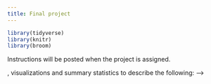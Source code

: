 ```yaml
---
title: Final project
---
```


```r
library(tidyverse)
library(knitr)
library(broom)
```

Instructions will be posted when the project is assigned.

<!-- # Timeline -->

<!-- [Topic ideas](#topic-ideas) -->

<!-- -   due Monday, October 17 (Thursday labs) -->

<!-- -   due Tuesday, October 18 (Friday labs) -->

<!-- [Project proposal](#project-proposal) due Friday, November 4 -->

<!-- [Round 1 submission (optional)](#draft-report) due Tuesday, November 22 -->

<!-- [Written report](#written-report) due Friday, December 9 (accepted until December 11) -->

<!-- [Video presentation + slides](#video-presentation-slides) and [Reproducibility + organization](#reproducibility-organization) due Wednesday, December 14 -->

<!-- [Presentation comments](#presentation-comments) due Friday, December 16 -->

<!-- ## Introduction -->

<!-- **TL;DR**: *Pick a data set and do a regression analysis. That is your final project.* -->

<!-- The goal of the final project is for you to use regression analysis to analyze a data set of your own choosing. The data set may already exist or you may collect your own data by scraping the web. -->

<!-- Choose the data based on your group's interests or work you all have done in other courses or research projects. The goal of this project is for you to demonstrate proficiency in the techniques we have covered in this class (and beyond, if you like!) and apply them to a data set to analyze it in a meaningful way. -->

<!-- All analyses must be done in RStudio, and all components of the project **must be reproducible** (with the exception of the presentation). -->

<!-- ### Logistics -->

<!-- You will work on the project with your lab groups. -->

<!-- The four primary deliverables for the final project are -->

<!-- -   A written, reproducible report detailing your analysis -->

<!-- -   A GitHub repository corresponding to your report -->

<!-- -   Slides + a video presentation -->

<!-- -   Formal peer review on another team's project -->

<!-- ## Topic ideas {#topic-ideas} -->

<!-- Identify 2 - 3 data sets you're interested in potentially using for the final project. If you're unsure where to find data, you can use the list of potential data sources on the [Tips + resources](project-tips.qmd) page as a starting point. It may also help to think of topics you're interested in investigating and find data sets on those topics. -->

<!-- The purpose of submitting project ideas is to give you time to find data for the project and to make sure you have a data set that can help set you up for a successful project. **Therefore, you must use one of the data sets submitted as a topic idea, unless otherwise notified by the teaching team.** -->

<!-- The data sets should meet the following criteria: -->

<!-- -   At least 500 observations -->

<!-- -   At least 10 columns -->

<!-- -   At least 6 of the columns must be useful and unique predictor variables. -->

<!--     -   Identifier variables such as "name", "social security number", etc. are not useful predictor variables. -->

<!--     -   If you have multiple columns with the same information (e.g. "state abbreviation" and "state name"), then they are not unique predictors. -->

<!-- -   At least one variable that can be identified as a reasonable response variable. -->

<!--     -   The response variable can be quantitative or categorical. -->

<!-- -   A mix of quantitative and categorical variables that can be used as predictors. -->

<!-- -   Observations should reasonably meet the independence condition. Therefore, avoid data with repeated measures, data collected over time, etc. -->

<!-- -   You may not use data that has previously been used in any course materials, or any derivation of data that has been used in course materials. -->

<!-- ::: callout-tip -->

<!-- Ask a member of the teaching team if you're unsure whether your data set meets the criteria. -->

<!-- ::: -->

<!-- For each data set, include the following: -->

<!-- #### Introduction and data -->

<!-- -   State the source of the data set. -->

<!-- -   Describe when and how it was originally collected (by the original data curator, not necessarily how you found the data) -->

<!-- -   Describe the observations and the general characteristics being measured in the data -->

<!-- #### Research question -->

<!-- -   Describe a research question you're interested in answering using this data. -->

<!-- #### Glimpse of data -->

<!-- -   Use the `glimpse` function to provide an overview of the data set -->

<!-- ::: callout-important -->

<!-- All work will go inside the `topic-ideas` folder. Write your responses in `topic-ideas.qmd` and put the data sets in the `data` folder within `topic-ideas`.\ -->

<!-- \ -->

<!-- Submit the PDF of the topic ideas to Gradescope. Mark all pages associated with each data set. -->

<!-- ::: -->

<!-- ### Grading -->

<!-- The Topic Ideas portion of the project is worth 10 points. It will be graded based on meeting the criteria stated above for 2 proposed data sets. -->

<!-- ## Project proposal {#project-proposal} -->

<!-- The purpose of the project proposal is to help you think about your analysis strategy early and thoroughly explore the data. -->

<!-- Include the following in the proposal: -->

<!-- ### Section 1 - Introduction -->

<!-- The introduction section includes -->

<!-- -   an introduction to the subject matter you're investigating -->

<!-- -   the motivation for your research question (citing any relevant literature) -->

<!-- -   the primary research question you are interested in exploring -->

<!-- -   your team's hypotheses regarding the research question -->

<!-- ### Section 2 - Data description -->

<!-- In this section, you will describe the data set. This includes -->

<!-- -   description of the observations in the data set -->

<!-- -   description of how the data were originally collected (not how you found the data but how the original curator of the data collected it). -->

<!-- ### Section 3 - Exploratory data analysis -->

<!-- In this section, you will explore the data. This includes using <!-- narrative -->

, visualizations and summary statistics to describe the following: --\>

<!-- -   univariate distribution of the response variable -->

<!-- -   univariate distributions of the potential predictor variables -->

<!-- -   relationships between the response and predictors -->

<!-- -   relationships between predictors -->

<!-- -   potential interaction effects you're interested in exploring -->

<!-- In this section, you will also describe any data cleaning you need to do to prepare for modeling, such as imputing missing values, collapsing levels for categorical predictors, creating new variables, summarizing data, etc. -->

<!-- ### Section 4 - Analysis approach -->

<!-- In this section, you will provide a brief overview of your analysis approach. This includes: -->

<!-- -   description of the response variable and list of potential predictors -->

<!-- -   regression model technique (multiple linear regression or logistic regression) -->

<!-- ### Data dictionary (aka code book) -->

<!-- Submit a data dictionary for all the variables in your data set in the `README` of the `data` folder. You do [not]{.underline} need to include the data dictionary in the PDF. -->

<!-- ### Submission -->

<!-- ::: callout-important -->

<!-- All work will go inside the `proposal` folder. Write your responses in `proposal.qmd` and put the data set and the data dictionary in the `data` folder.\ -->

<!-- \ -->

<!-- Submit the PDF of the proposal to Gradescope. Mark all pages of the document. -->

<!-- ::: -->

<!-- ### Grading -->

<!-- The anticipated length, including all graphs, tables, narrative, etc., is 3 - 6 pages; it may not exceed **7 pages**. -->

<!-- The proposal is with 15 points and will be graded based on accurately and comprehensively addressing the criteria stated above. Points will be assigned based on a holistic review of the project proposal. -->

<!-- -   **Excellent (14 - 15 points) :** All required elements are completed and are accurate. There is a thorough exploration of the data and the team has demonstrated a careful and thoughtful approach exploring the data and preparing it for analysis. The narrative is written clearly, all tables and visualizations are nicely formatted, and the work would be presentable in a professional setting. -->

<!-- -   **Strong: (11 - 13 points)** Requirements are mostly met, but there are some elements that are incomplete or inaccurate. Some minor revision of the work required before team is ready for modeling. -->

<!-- -   **Satisfactory (8 - 10 points):** Requirements partially met, but there are some elements that are incomplete and/or inaccurate. Major revision of the work required before team is ready for modeling. -->

<!-- -   **Needs Improvement (7 or fewer points points):** Requirements are largely unmet, and there are large elements that are incomplete and/or inaccurate. Substantial revisions of the work required before team is ready for modeling. -->

<!-- ## Round 1 submission (optional) {#draft-report} -->

<!-- The Round 1 submission is an opportunity to receive detailed feedback on your analysis and [written report](#written-report). The feedback will only be on the content that is submitted, so more "complete" drafts will receive more detailed feedback. At this stage, you will also be notified of the grade you would receive at that point. You will have the option to keep the grade (and thus you don't need to turn in an updated report) or resubmit the written report by the final submission deadline for grading. -->

<!-- To submit the draft: -->

<!-- 1\. Push the updated `written-report.qmd` and `written-report.pdf` to your GitHub repo. -->

<!-- 2\. Open an issue with the title "Round 1 Submission". You can use the template issue in the GitHub repo. Make sure I am tagged in the issue (\@matackett), so I receive notification of your Round 1 submission. See [Creating an issue from a repository](https://docs.github.com/en/issues/tracking-your-work-with-issues/creating-an-issue#creating-an-issue-from-a-repository) for instructions on opening an issue. Please ask a member of the teaching team for assistance if you need help opening the issue. -->

<!-- ::: callout-important -->

<!-- You must complete <u>both</u> steps by **Tuesday, November 22, 11:59pm** to receive preliminary feedback.\ -->

<!-- \ -->

<!-- Reports submitted after that date will not receive preliminary feedback. -->

<!-- ::: -->

<!-- Note that this is optional, so there is <u>**no**</u> grading penalty for turning in nothing for the Round 1 submission. Due to time constraints at the end of the semester, only high-level feedback will be given for the reports submitted at the final written report deadline in December. -->

<!-- ## Written report {#written-report} -->

<!-- Your written report must be completed in the `written-report.qmd` file and must be reproducible. All team members should contribute to the GitHub repository, with regular meaningful commits. -->

<!-- ::: callout-note -->

<!-- Before you finalize your write up, make sure the code chunks are not visible and all messages and warnings are suppressed. -->

<!-- ::: -->

<!-- **You will submit the PDF of your final report on GitHub.** -->

<!-- The PDF you submit must match the .qmd in your GitHub repository *exactly*. The mandatory components of the report are below. You are free to add additional sections as necessary. The report, including visualizations, should be **no more than 10 pages long.** There is no minimum page requirement; however, you should comprehensively address all of the analysis and report. -->

<!-- Be selective in what you include in your final write-up. The goal is to write a cohesive narrative that demonstrates a thorough and comprehensive analysis rather than explain every step of the analysis. -->

<!-- You are welcome to include an appendix with additional work at the end of the written report document; however, grading will largely be based on the content in the main body of the report. You should assume the reader will not see the material in the appendix unless prompted to view it in the main body of the report. The appendix should be neatly formatted and easy for the reader to navigate. It is not included in the 10-page limit. -->

<!-- ### Introduction and data -->

<!-- This section includes an introduction to the project motivation, data, and research question. Describe the data and definitions of key variables. It should also include some exploratory data analysis. All of the EDA won't fit in the paper, so focus on the EDA for the response variable and a few other interesting variables and relationships. -->

<!-- **Grading criteria** -->

<!-- The research question and motivation are clearly stated in the introduction, including citations for the data source and any external research. The data are clearly described, including a description about how the data were originally collected and a concise definition of the variables relevant to understanding the report. The data cleaning process is clearly described, including any decisions made in the process (e.g., creating new variables, removing observations, etc.) The explanatory data analysis helps the reader better understand the observations in the data along with interesting and relevant relationships between the variables. It incorporates appropriate visualizations and summary statistics. -->

<!-- ### Methodology -->

<!-- This section includes a brief description of your modeling process. Explain the reasoning for the type of model you're fitting, predictor variables considered for the model including any interactions. Additionally, show how you arrived at the final model by describing the model selection process, interactions considered, variable transformations (if needed), assessment of conditions and diagnostics, and any other relevant considerations that were part of the model fitting process. -->

<!-- **Grading criteria** -->

<!-- The analysis steps are appropriate for the data and research question. The group used a thorough and careful approach to select the final model; the approach is clearly described in the report. The model selection process took into account potential interaction effects and addressed any violations in model conditions. The model conditions and diagnostics are thoroughly and accurately assessed for their model. If violations of model conditions are still present, there was a reasonable attempt to address the violations based on the course content. -->

<!-- ### Results -->

<!-- This is where you will output the final model with any relevant model fit statistics. -->

<!-- Describe the key results from the model. The goal is not to interpret every single variable in the model but rather to show that you are proficient in using the model output to address the research questions, using the interpretations to support your conclusions. Focus on the variables that help you answer the research question and that provide relevant context for the reader. -->

<!-- **Grading criteria** -->

<!-- The model fit is clearly assessed, and interesting findings from the model are clearly described. Interpretations of model coefficients are used to support the key findings and conclusions, rather than merely listing the interpretation of every model coefficient. If the primary modeling objective is prediction, the model's predictive power is thoroughly assessed. -->

<!-- ### Discussion + Conclusion -->

<!-- In this section you'll include a summary of what you have learned about your research question along with statistical arguments supporting your conclusions. In addition, discuss the limitations of your analysis and provide suggestions on ways the analysis could be improved. Any potential issues pertaining to the reliability and validity of your data and appropriateness of the statistical analysis should also be discussed here. Lastly, this section will include ideas for future work. -->

<!-- **Grading criteria** -->

<!-- Overall conclusions from analysis are clearly described, and the model results are put into the larger context of the subject matter and original research question. There is thoughtful consideration of potential limitations of the data and/or analysis, and ideas for future work are clearly described. -->

<!-- ### Organization + formatting -->

<!-- This is an assessment of the overall presentation and formatting of the written report. -->

<!-- **Grading criteria** -->

<!-- The report neatly written and organized with clear section headers and appropriately sized figures with informative labels. Numerical results are displayed with a reasonable number of digits, and all visualizations are neatly formatted. All citations and links are properly formatted. If there is an appendix, it is reasonably organized and easy for the reader to find relevant information. All code, warnings, and messages are suppressed. The main body of the written report (not including the appendix) is no longer than 10 pages. -->

<!-- ### Submission -->

<!-- ::: callout-important -->

<!-- The written report is due on **Friday, December 09, 11:59pm** and will be accepted with no late penalty until **Sunday, December 11, 11:59pm**. -->

<!-- Push the file `written-report.qmd` and the rendered `written-report.pdf` go the GitHub repo by the deadline. You will \<u\>not</u> submit the report on Gradescope. -->

<!-- **The version of the report in the repo by the Sunday, December 11, 11:59pm will be the one that is graded.** -->

<!-- ::: -->

<!-- ## Video presentation + slides {#video-presentation-slides} -->

<!-- ### Slides -->

<!-- In addition to the written report, your team will also create presentation slides and record a video presentation that summarize and showcase your project. Introduce your research question and data set, showcase visualizations, and discuss the primary conclusions. These slides should serve as a brief visual addition to your written report and will be graded for content and quality. -->

<!-- The slide deck should have no more than 6 content slides + 1 title slide. Here is a <u>suggested</u> outline as you think through the slides; you do <u>not</u> have to use this exact format for the 6 slides. -->

<!-- -   Title Slide -->

<!-- -   Slide 1: Introduce the topic and motivation -->

<!-- -   Slide 2: Introduce the data -->

<!-- -   Slide 3: Highlights from EDA -->

<!-- -   Slide 4: Final model -->

<!-- -   Slide 5: Interesting findings from the model -->

<!-- -   Slide 6: Conclusions + future work -->

<!-- ::: callout-important -->

<!-- Create a `presentation` folder in your GitHub repo. Put a PDF of the slides in the `presentation` folder. The slides PDF of your slides must be in the GitHub repo by **Wednesday, December 14, 11:59pm.** -->

<!-- You will \<u\>not</u> submit the slides on Gradescope. -->

<!-- ::: -->

<!-- ### Video presentation -->

<!-- For the video presentation, you can speak over your slide deck, similar to the lecture content videos. **The video presentation must be no longer than 7 minutes.** It is fine if the video is shorter than 7 minutes, but it cannot exceed 7 minutes. You may use can use any platform that works best for your group to record your presentation. Below are a few resources on recording videos: -->

<!-- -   [Recording presentations in Zoom](https://kb.siue.edu/61721) -->

<!-- -   [Apple Quicktime for screen recording](https://support.apple.com/en-gb/guide/quicktime-player/qtp97b08e666/mac) -->

<!-- -   [Windows 10 built-in screen recording functionality](https://www.youtube.com/watch?v=OfPbr1mRDuo) -->

<!-- -   [Kap for screen recording](https://getkap.co/) -->

<!-- Once your video is ready, upload the video to Warpwire, then embed the video in an new discussion post on Sakai. -->

<!-- ::: callout-note -->

<!-- Note: Every team member is expected to speak in the presentation. Part of the grade will be whether every group member had a meaningful speaking role in the presentation. -->

<!-- ::: -->

<!-- #### To upload your video to Warpwire: -->

<!-- -   Click the Warpwire tab in the Sakai site for your section. -->

<!-- -   Click the "+" and select "Upload files". -->

<!-- -   Locate the video on your computer and click to upload. -->

<!-- -   Once you've uploaded the video to Warpwire, click to share the video and copy the video's URL. You will need this when you post the video in the discussion forum. -->

<!-- #### To post the video to the discussion forum -->

<!-- -   Click the Presentations tab in the course Sakai site. -->

<!-- -   Click the Presentations topic. -->

<!-- -   Click "Start a new conversation". -->

<!-- -   Make the title "Your Team Name: Project Title". -->

<!-- -   Click the Warpwire icon (between the table and shopping cart icons). -->

<!-- -   Select your video, then click "Insert 1 item." This will embed your video in the conversation. -->

<!-- -   Under the video, paste the URL to your video. This is to ensure peers can see the presentation if they're unable to view the embedded video. -->

<!-- -   You're done! -->

<!-- You can see the Teaching Team example in Sakai. -->

<!-- ::: callout-important -->

<!-- The presentation video must be uploaded to Sakai by **Wednesday, December 14, 11:59pm.** -->

<!-- ::: -->

<!-- ## Presentation comments {#presentation-comments} -->

<!-- Each student will be assigned 2 presentations to watch. [Click here](https://prodduke-my.sharepoint.com/:x:/g/personal/mt324_duke_edu/ERbjrobTMghFrZDObDgVm44BjK9WcSjtgaZzUoPp1axz9Q?e=aBgZAH) to see your viewing assignments. -->

<!-- Watch the group's video, then click "Reply" to post a question for the group. You may not post a question that's already been asked on the discussion thread. Additionally, the question should be (i) substantive (i.e. it shouldn't be "Why did you use a bar plot instead of a pie chart"?), (ii) demonstrate your understanding of the content from the course, and (iii) relevant to that group's specific presentation, i.e demonstrating that you've watched the presentation. -->

<!-- ::: callout-important -->

<!-- You may start posting questions and comments on Thursday, December 15. **All comments must be posted by Friday, December 16 at 11:59pm.** -->

<!-- ::: -->

<!-- <i>This portion of the project will be assessed individually.</i> -->

<!-- ## Reproducibility + organization {#reproducibility-organization} -->

<!-- All written work (with exception of presentation slides) should be reproducible, and the GitHub repo should be neatly organized. -->

<!-- The GitHub repo should have the following structure: -->

<!-- -   `README`: Short project description and data dictionary -->

<!-- -   `written-report.qmd` & `written-report.pdf`: Final written report -->

<!-- -   `/data`: Folder that contains the data set for the final project. -->

<!-- -   `/previous-work`: Folder that contains the `topic-ideas`, `project-proposal` , and `written-report-comments.pdf` (if applicable) files. -->

<!-- -   `/presentation`: Folder with the presentation slides. -->

<!--     -   If your presentation slides are online, you can put a link to the slides in a `README.md` file in the `presentation` folder. -->

<!-- -   `*.Rproj`: File specifying the RStudio project -->

<!-- -   `.gitignore`: File listing all files that are in the local RStudio project but not the GitHub repo -->

<!-- Points for reproducibility + organization will be based on the reproducibility of the written report and the organization of the project GitHub repo. The repo should be neatly organized as described above, there should be no extraneous files, all text in the README should be easily readable. -->

<!-- ::: callout-important -->

<!-- **The repo must be ready for grading by Wednesday, December 14, 11:59pm.** -->

<!-- ::: -->

<!-- ## Peer teamwork evaluation -->

<!-- You will be asked to fill out a survey where you rate the contribution and teamwork of each team member by assigning a contribution percentage for each team member. Filling out the survey is a prerequisite for getting credit on the team member evaluation. If you are suggesting that an individual did less than half the expected contribution given your team size (e.g., for a team of four students, if a student contributed less than 12.5% of the total effort), please provide some explanation. If any individual gets an average peer score indicating that this was the case, their grade will be assessed accordingly. -->

<!-- ## Overall grading -->

<!-- The grade breakdown is as follows: -->

<!-- | Total                              | 100 pts | -->

<!-- |------------------------------------|---------| -->

<!-- | **Topic ideas**                    | 10 pts  | -->

<!-- | **Project proposal**               | 15 pts  | -->

<!-- | **Written report**                 | 45 pts  | -->

<!-- | **Slides + video presentation**    | 15 pts  | -->

<!-- | **Reproducibility + organization** | 5 pts   | -->

<!-- | **Video comments**                 | 5 pts   | -->

<!-- | **Peer teamwork evaluation**       | 5 pts   | -->

<!-- <i>Note: No late project reports or videos are accepted.</i> -->

<!-- ### Grading summary -->

<!-- Grading of the project will take into account the following: -->

<!-- -   Content - What is the quality of research and/or policy question and relevancy of data to those questions? -->

<!-- -   Correctness - Are statistical procedures carried out and explained correctly? -->

<!-- -   Writing and Presentation - What is the quality of the statistical presentation, writing, and explanations? -->

<!-- -   Creativity and Critical Thought - Is the project carefully thought out? Are the limitations carefully considered? Does it appear that time and effort went into the planning and implementation of the project? -->

<!-- A general breakdown of scoring is as follows: -->

<!-- -   *90%-100%*: Outstanding effort. Student understands how to apply all statistical concepts, can put the results into a cogent argument, can identify weaknesses in the argument, and can clearly communicate the results to others. -->

<!-- -   *80%-89%*: Good effort. Student understands most of the concepts, puts together an adequate argument, identifies some weaknesses of their argument, and communicates most results clearly to others. -->

<!-- -   *70%-79%*: Passing effort. Student has misunderstanding of concepts in several areas, has some trouble putting results together in a cogent argument, and communication of results is sometimes unclear. -->

<!-- -   *60%-69%*: Struggling effort. Student is making some effort, but has misunderstanding of many concepts and is unable to put together a cogent argument. Communication of results is unclear. -->

<!-- -   *Below 60%*: Student is not making a sufficient effort. -->

<!-- ### Late work policy -->

<!-- **There is no late work accepted on this project.** Be sure to turn in your work early to avoid any technological mishaps. -->
